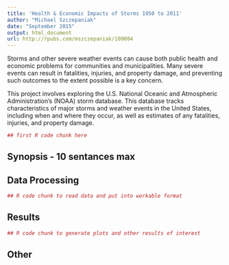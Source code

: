 ```yaml
---
title: 'Health & Economic Impacts of Storms 1950 to 2011'
author: "Michael Szczepaniak"
date: "September 2015"
output: html_document
url: http://rpubs.com/mszczepaniak/109084
---
```


Storms and other severe weather events can cause both public health and economic problems for communities and municipalities. Many severe events can result in fatalities, injuries, and property damage, and preventing such outcomes to the extent possible is a key concern.  

This project involves exploring the U.S. National Oceanic and Atmospheric Administration's (NOAA) storm database. This database tracks characteristics of major storms and weather events in the United States, including when and where they occur, as well as estimates of any fatalities, injuries, and property damage.

```r
## first R code chunk here
```

## Synopsis - 10 sentances max


## Data Processing  

```r
## R code chunk to read data and put into workable format
```


## Results


```r
## R code chunk to generate plots and other results of interest
```

## Other
